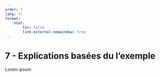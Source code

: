 ```yaml
---
order: 7
lang: fr
format:
    html:
        toc: false
        link-external-newwindow: true
---
```


# 7 - Explications basées du l'exemple

Lorem ipsum